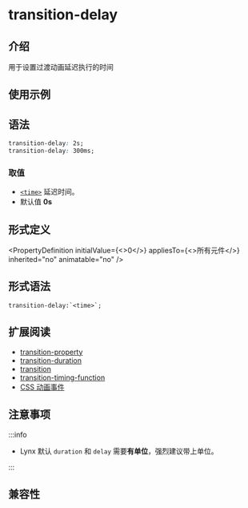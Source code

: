 
# transition-delay

## 介绍

用于设置过渡动画延迟执行的时间

## 使用示例

<Go
  example="css-api"
  img="https://lf-lynx.tiktok-cdns.com/obj/lynx-artifacts-oss-sg/lynx-website/assets/doc/css/transition-delay.gif"
  defaultEntryFile="dist/transition-delay.lynx.bundle"
  entry="src/transition-delay"
  defaultFile="src/transition-delay/App.tsx"
  entry="src/transition-delay"
/>

## 语法

```css
transition-delay: 2s;
transition-delay: 300ms;
```

### 取值

- [`<time>`](/api/css/data-type/time.mdx)
  延迟时间。
- 默认值
  **0s**

## 形式定义


<PropertyDefinition
  initialValue={<>0</>}
  appliesTo={<>所有元件</>}
  inherited="no"
  animatable="no"
/>

## 形式语法

```
transition-delay:`<time>`;
```

## 扩展阅读

- [transition-property](./transition-property.mdx)
- [transition-duration](./transition-duration.mdx)
- [transition](./transition.mdx)
- [transition-timing-function](./transition-timing-function.mdx)
- [CSS 动画事件](../../lynx-api/event/animation-event.mdx)

## 注意事项

:::info

- Lynx 默认 `duration` 和 `delay` 需要**有单位**，强烈建议带上单位。

:::

## 兼容性


<LegacyCompatTable metadata="css/properties/transition-delay" />

